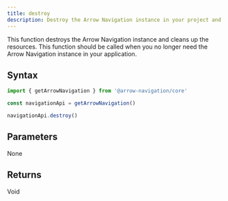 ```yaml
---
title: destroy
description: Destroy the Arrow Navigation instance in your project and clean up the resources.
---
```


This function destroys the Arrow Navigation instance and cleans up the resources. This function should be called when you no longer need the Arrow Navigation instance in your application.

## Syntax

```ts
import { getArrowNavigation } from '@arrow-navigation/core'

const navigationApi = getArrowNavigation()

navigationApi.destroy()
```

## Parameters

None

## Returns

Void
